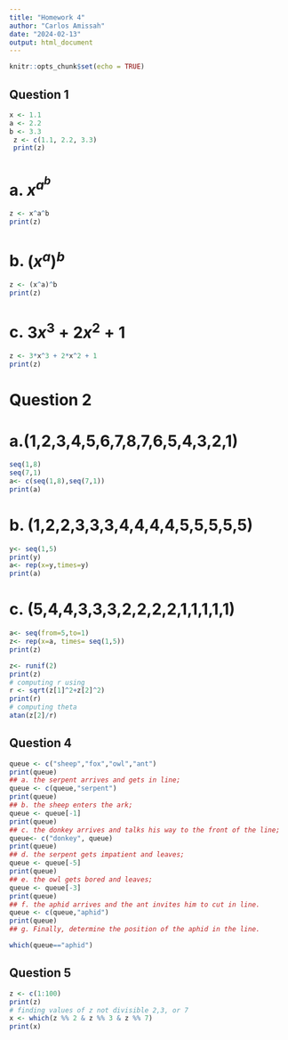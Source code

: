 ```yaml
---
title: "Homework 4"
author: "Carlos Amissah"
date: "2024-02-13"
output: html_document
---
```


```r
knitr::opts_chunk$set(echo = TRUE)
```

## Question 1
```r
x <- 1.1
a <- 2.2
b <- 3.3
 z <- c(1.1, 2.2, 3.3)
 print(z)
```
# a. $x^{a^b}$

```r
z <- x^a^b
print(z)
```

# b. $(x^a)^b$
```r
z <- (x^a)^b
print(z)
```

# c. $3x^3 + 2x^2 + 1$
```r
z <- 3*x^3 + 2*x^2 + 1
print(z)
```

# Question 2
# a.(1,2,3,4,5,6,7,8,7,6,5,4,3,2,1)
```r
seq(1,8)
seq(7,1)
a<- c(seq(1,8),seq(7,1))
print(a)
```

# b. (1,2,2,3,3,3,4,4,4,4,5,5,5,5,5)
```r
y<- seq(1,5)
print(y)
a<- rep(x=y,times=y)
print(a)
```

# c. (5,4,4,3,3,3,2,2,2,2,1,1,1,1,1)
```r
a<- seq(from=5,to=1)
z<- rep(x=a, times= seq(1,5))
print(z)
```

```r
z<- runif(2)
print(z)
# computing r using 
r <- sqrt(z[1]^2+z[2]^2)
print(r)
# computing theta
atan(z[2]/r)
```

## Question 4
```r
queue <- c("sheep","fox","owl","ant")
print(queue)
## a. the serpent arrives and gets in line;
queue <- c(queue,"serpent")
print(queue)
## b. the sheep enters the ark;
queue <- queue[-1]
print(queue)
## c. the donkey arrives and talks his way to the front of the line;
queue<- c("donkey", queue)
print(queue)
## d. the serpent gets impatient and leaves;
queue <- queue[-5]
print(queue)
## e. the owl gets bored and leaves;
queue <- queue[-3]
print(queue)
## f. the aphid arrives and the ant invites him to cut in line.
queue <- c(queue,"aphid")
print(queue)
## g. Finally, determine the position of the aphid in the line.

which(queue=="aphid")

```
## Question 5
```r
z <- c(1:100)
print(z)
# finding values of z not divisible 2,3, or 7
x <- which(z %% 2 & z %% 3 & z %% 7)
print(x)
```
